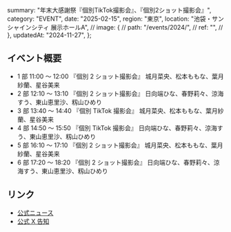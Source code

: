   summary: "年末大感謝祭『個別TikTok撮影会』、『個別2ショット撮影会』",
  category: "EVENT",
  date: "2025-02-15",
  region: "東京",
  location: "池袋・サンシャインシティ 展示ホールA",
  // image: {
  //   path: "/events/2024/",
  //   ref: "",
  // },
  updatedAt: "2024-11-27",
};

## イベント概要

- 1 部 11:00 〜 12:00 『個別 2 ショット撮影会』 城月菜央、松本ももな、葉月紗蘭、星谷美来
- 2 部 12:10 〜 13:10 『個別 2 ショット撮影会』 日向端ひな、春野莉々、涼海すう、東山恵里沙、籾山ひめり
- 3 部 13:40 〜 14:40 『個別 TikTok 撮影会』 城月菜央、松本ももな、葉月紗蘭、星谷美来
- 4 部 14:50 〜 15:50 『個別 TikTok 撮影会』 日向端ひな、春野莉々、涼海すう、東山恵里沙、籾山ひめり
- 5 部 16:10 〜 17:10 『個別 2 ショット撮影会』 城月菜央、松本ももな、葉月紗蘭、星谷美来
- 6 部 17:20 〜 18:20 『個別 2 ショット撮影会』 日向端ひな、春野莉々、涼海すう、東山恵里沙、籾山ひめり

## リンク

- [公式ニュース](https://takanenonadeshiko.jp/?p=2961)
- [公式 X 告知](https://x.com/takanenofficial/status/1861681451043107206)
